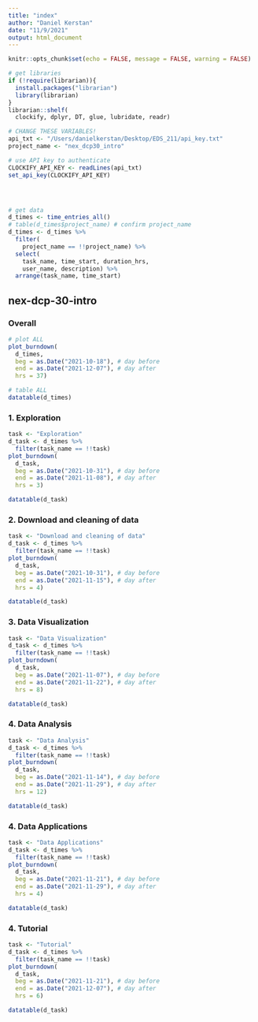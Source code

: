 ```yaml
---
title: "index"
author: "Daniel Kerstan"
date: "11/9/2021"
output: html_document
---
```


```r
knitr::opts_chunk$set(echo = FALSE, message = FALSE, warning = FALSE)
```

```r
# get libraries
if (!require(librarian)){
  install.packages("librarian")
  library(librarian)
}
librarian::shelf(
  clockify, dplyr, DT, glue, lubridate, readr)

# CHANGE THESE VARIABLES!
api_txt <- "/Users/danielkerstan/Desktop/EDS_211/api_key.txt"
project_name <- "nex_dcp30_intro"

# use API key to authenticate
CLOCKIFY_API_KEY <- readLines(api_txt)
set_api_key(CLOCKIFY_API_KEY)




# get data
d_times <- time_entries_all()
# table(d_times$project_name) # confirm project_name
d_times <- d_times %>%
  filter(
    project_name == !!project_name) %>%
  select(
    task_name, time_start, duration_hrs, 
    user_name, description) %>% 
  arrange(task_name, time_start)


```
## nex-dcp-30-intro {.tabset}
### Overall

```r
# plot ALL
plot_burndown(
  d_times,
  beg = as.Date("2021-10-18"), # day before
  end = as.Date("2021-12-07"), # day after
  hrs = 37)

# table ALL
datatable(d_times)
```
### 1. Exploration
```r
task <- "Exploration"
d_task <- d_times %>% 
  filter(task_name == !!task)
plot_burndown(
  d_task,
  beg = as.Date("2021-10-31"), # day before
  end = as.Date("2021-11-08"), # day after
  hrs = 3)

datatable(d_task)
```

### 2. Download and cleaning of data
```r
task <- "Download and cleaning of data"
d_task <- d_times %>% 
  filter(task_name == !!task)
plot_burndown(
  d_task,
  beg = as.Date("2021-10-31"), # day before
  end = as.Date("2021-11-15"), # day after
  hrs = 4)

datatable(d_task)
```

### 3. Data Visualization
```r
task <- "Data Visualization"
d_task <- d_times %>% 
  filter(task_name == !!task)
plot_burndown(
  d_task,
  beg = as.Date("2021-11-07"), # day before
  end = as.Date("2021-11-22"), # day after
  hrs = 8)

datatable(d_task)
```


### 4. Data Analysis
```r
task <- "Data Analysis"
d_task <- d_times %>% 
  filter(task_name == !!task)
plot_burndown(
  d_task,
  beg = as.Date("2021-11-14"), # day before
  end = as.Date("2021-11-29"), # day after
  hrs = 12)

datatable(d_task)
```

### 4. Data Applications
```r
task <- "Data Applications"
d_task <- d_times %>% 
  filter(task_name == !!task)
plot_burndown(
  d_task,
  beg = as.Date("2021-11-21"), # day before
  end = as.Date("2021-11-29"), # day after
  hrs = 4)

datatable(d_task)
```

### 4. Tutorial
```r
task <- "Tutorial"
d_task <- d_times %>% 
  filter(task_name == !!task)
plot_burndown(
  d_task,
  beg = as.Date("2021-11-21"), # day before
  end = as.Date("2021-12-07"), # day after
  hrs = 6)

datatable(d_task)
```
